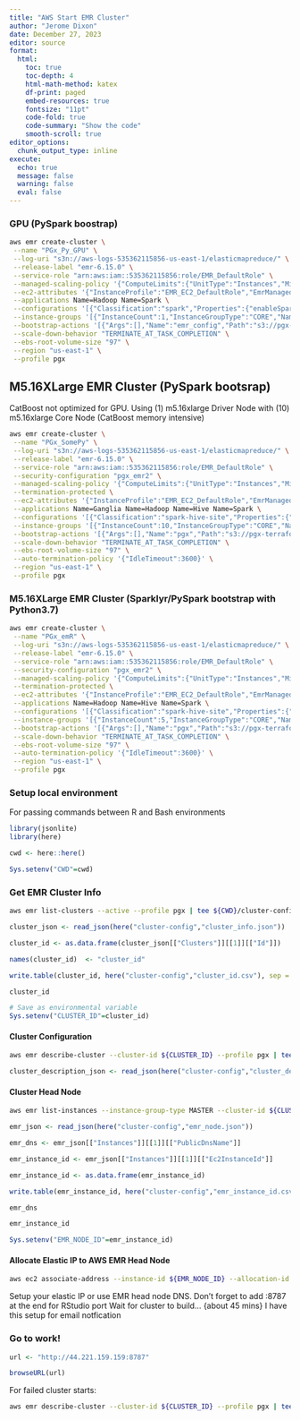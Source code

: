 ```yaml
---
title: "AWS Start EMR Cluster"
author: "Jerome Dixon"
date: December 27, 2023
editor: source
format:
  html:
    toc: true
    toc-depth: 4
    html-math-method: katex
    df-print: paged
    embed-resources: true
    fontsize: "11pt"
    code-fold: true
    code-summary: "Show the code"
    smooth-scroll: true
editor_options: 
  chunk_output_type: inline
execute:
  echo: true
  message: false
  warning: false
  eval: false
---
```


### GPU (PySpark boostrap)

```bash

aws emr create-cluster \
 --name "PGx_Py_GPU" \
 --log-uri "s3n://aws-logs-535362115856-us-east-1/elasticmapreduce/" \
 --release-label "emr-6.15.0" \
 --service-role "arn:aws:iam::535362115856:role/EMR_DefaultRole" \
 --managed-scaling-policy '{"ComputeLimits":{"UnitType":"Instances","MinimumCapacityUnits":2,"MaximumCapacityUnits":4,"MaximumOnDemandCapacityUnits":3,"MaximumCoreCapacityUnits":3}}' \
 --ec2-attributes '{"InstanceProfile":"EMR_EC2_DefaultRole","EmrManagedMasterSecurityGroup":"sg-063a1a27f01fac9b1","EmrManagedSlaveSecurityGroup":"sg-040af67bc708a5425","SubnetId":"subnet-07950d9f2eb4d936d"}' \
 --applications Name=Hadoop Name=Spark \
 --configurations '[{"Classification":"spark","Properties":{"enableSparkRapids":"true"}},{"Classification":"yarn-site","Properties":{"yarn.nodemanager.container-executor.class":"org.apache.hadoop.yarn.server.nodemanager.LinuxContainerExecutor","yarn.nodemanager.linux-container-executor.cgroups.hierarchy":"yarn","yarn.nodemanager.linux-container-executor.cgroups.mount":"true","yarn.nodemanager.linux-container-executor.cgroups.mount-path":"/sys/fs/cgroup","yarn.nodemanager.resource-plugins":"yarn.io/gpu","yarn.nodemanager.resource-plugins.gpu.allowed-gpu-devices":"auto","yarn.nodemanager.resource-plugins.gpu.path-to-discovery-executables":"/usr/bin","yarn.resource-types":"yarn.io/gpu"}},{"Classification":"container-executor","Configurations":[{"Classification":"gpu","Properties":{"module.enabled":"true"}},{"Classification":"cgroups","Properties":{"root":"/sys/fs/cgroup","yarn-hierarchy":"yarn"}}],"Properties":{}},{"Classification":"spark-defaults","Properties":{"spark.executor.cores":"2","spark.executor.extraLibraryPath":"/usr/local/cuda/targets/x86_64-linux/lib:/usr/local/cuda/extras/CUPTI/lib64:/usr/local/cuda/compat/lib:/usr/local/cuda/lib:/usr/local/cuda/lib64:/usr/lib/hadoop/lib/native:/usr/lib/hadoop-lzo/lib/native:/docker/usr/lib/hadoop/lib/native:/docker/usr/lib/hadoop-lzo/lib/native","spark.executor.memoryOverhead":"2G","spark.executor.resource.gpu.amount":"1","spark.executor.resource.gpu.discoveryScript":"/usr/lib/spark/scripts/gpu/getGpusResources.sh","spark.locality.wait":"0s","spark.plugins":"com.nvidia.spark.SQLPlugin","spark.rapids.memory.pinnedPool.size":"0","spark.rapids.sql.concurrentGpuTasks":"1","spark.sql.files.maxPartitionBytes":"512m","spark.sql.shuffle.partitions":"200","spark.submit.pyFiles":"/usr/lib/spark/jars/xgboost4j-spark_3.0-1.4.2-0.3.0.jar","spark.task.cpus":"1","spark.task.resource.gpu.amount":"0.5"}},{"Classification":"capacity-scheduler","Properties":{"yarn.scheduler.capacity.resource-calculator":"org.apache.hadoop.yarn.util.resource.DominantResourceCalculator"}},{"Classification":"spark-hive-site","Properties":{"hive.metastore.client.factory.class":"com.amazonaws.glue.catalog.metastore.AWSGlueDataCatalogHiveClientFactory"}}]' \
 --instance-groups '[{"InstanceCount":1,"InstanceGroupType":"CORE","Name":"CORE","InstanceType":"g4dn.2xlarge","EbsConfiguration":{"EbsBlockDeviceConfigs":[]}},{"InstanceCount":1,"InstanceGroupType":"MASTER","Name":"MASTER","InstanceType":"m5.16xlarge","EbsConfiguration":{"EbsBlockDeviceConfigs":[{"VolumeSpecification":{"VolumeType":"gp2","SizeInGB":256},"VolumesPerInstance":4}]}}]' \
 --bootstrap-actions '[{"Args":[],"Name":"emr_config","Path":"s3://pgx-terraform/emr-config/pgx_emr_gpu_bootstrap.sh"}]' \
 --scale-down-behavior "TERMINATE_AT_TASK_COMPLETION" \
 --ebs-root-volume-size "97" \
 --region "us-east-1" \
 --profile pgx

```

## M5.16XLarge EMR Cluster (PySpark bootsrap) 

CatBoost not optimized for GPU. Using (1) m5.16xlarge Driver Node with (10) m5.16xlarge Core Node (CatBoost memory intensive)

```bash

aws emr create-cluster \
 --name "PGx_SomePy" \
 --log-uri "s3n://aws-logs-535362115856-us-east-1/elasticmapreduce/" \
 --release-label "emr-6.15.0" \
 --service-role "arn:aws:iam::535362115856:role/EMR_DefaultRole" \
 --security-configuration "pgx_emr2" \
 --managed-scaling-policy '{"ComputeLimits":{"UnitType":"Instances","MinimumCapacityUnits":2,"MaximumCapacityUnits":20,"MaximumOnDemandCapacityUnits":20,"MaximumCoreCapacityUnits":20}}' \
 --termination-protected \
 --ec2-attributes '{"InstanceProfile":"EMR_EC2_DefaultRole","EmrManagedMasterSecurityGroup":"sg-063a1a27f01fac9b1","EmrManagedSlaveSecurityGroup":"sg-040af67bc708a5425","AdditionalMasterSecurityGroups":[],"AdditionalSlaveSecurityGroups":[],"SubnetId":"subnet-07950d9f2eb4d936d"}' \
 --applications Name=Ganglia Name=Hadoop Name=Hive Name=Spark \
 --configurations '[{"Classification":"spark-hive-site","Properties":{"hive.metastore.client.factory.class":"com.amazonaws.glue.catalog.metastore.AWSGlueDataCatalogHiveClientFactory"}},{"Classification":"hive-site","Properties":{"hive.metastore.client.factory.class":"com.amazonaws.glue.catalog.metastore.AWSGlueDataCatalogHiveClientFactory"}}]' \
 --instance-groups '[{"InstanceCount":10,"InstanceGroupType":"CORE","Name":"Core","InstanceType":"m5.16xlarge","EbsConfiguration":{"EbsBlockDeviceConfigs":[{"VolumeSpecification":{"VolumeType":"gp2","SizeInGB":256},"VolumesPerInstance":4}]}},{"InstanceCount":1,"InstanceGroupType":"MASTER","Name":"Primary","InstanceType":"m5.16xlarge","EbsConfiguration":{"EbsBlockDeviceConfigs":[{"VolumeSpecification":{"VolumeType":"gp3","Iops":3000,"SizeInGB":100,"Throughput":125},"VolumesPerInstance":1}]}},{"InstanceCount":5,"InstanceGroupType":"TASK","Name":"Task - 1","InstanceType":"m5.xlarge","EbsConfiguration":{"EbsBlockDeviceConfigs":[{"VolumeSpecification":{"VolumeType":"gp3","Iops":3000,"SizeInGB":100,"Throughput":125},"VolumesPerInstance":1}]}}]' \
 --bootstrap-actions '[{"Args":[],"Name":"pgx","Path":"s3://pgx-terraform/emr-config/pgx_emr_bootstrap.sh"}]' \
 --scale-down-behavior "TERMINATE_AT_TASK_COMPLETION" \
 --ebs-root-volume-size "97" \
 --auto-termination-policy '{"IdleTimeout":3600}' \
 --region "us-east-1" \
 --profile pgx

```

### M5.16XLarge EMR Cluster (Sparklyr/PySpark bootstrap with Python3.7) 

```bash

aws emr create-cluster \
 --name "PGx_emR" \
 --log-uri "s3n://aws-logs-535362115856-us-east-1/elasticmapreduce/" \
 --release-label "emr-6.15.0" \
 --service-role "arn:aws:iam::535362115856:role/EMR_DefaultRole" \
 --security-configuration "pgx_emr2" \
 --managed-scaling-policy '{"ComputeLimits":{"UnitType":"Instances","MinimumCapacityUnits":2,"MaximumCapacityUnits":20,"MaximumOnDemandCapacityUnits":20,"MaximumCoreCapacityUnits":20}}' \
 --termination-protected \
 --ec2-attributes '{"InstanceProfile":"EMR_EC2_DefaultRole","EmrManagedMasterSecurityGroup":"sg-063a1a27f01fac9b1","EmrManagedSlaveSecurityGroup":"sg-040af67bc708a5425","AdditionalMasterSecurityGroups":[],"AdditionalSlaveSecurityGroups":[],"SubnetId":"subnet-07950d9f2eb4d936d"}' \
 --applications Name=Hadoop Name=Hive Name=Spark \
 --configurations '[{"Classification":"spark-hive-site","Properties":{"hive.metastore.client.factory.class":"com.amazonaws.glue.catalog.metastore.AWSGlueDataCatalogHiveClientFactory"}},{"Classification":"hive-site","Properties":{"hive.metastore.client.factory.class":"com.amazonaws.glue.catalog.metastore.AWSGlueDataCatalogHiveClientFactory"}}]' \
 --instance-groups '[{"InstanceCount":5,"InstanceGroupType":"CORE","Name":"Core","InstanceType":"m5.16xlarge","EbsConfiguration":{"EbsBlockDeviceConfigs":[{"VolumeSpecification":{"VolumeType":"gp2","SizeInGB":256},"VolumesPerInstance":4}]}},{"InstanceCount":1,"InstanceGroupType":"MASTER","Name":"Primary","InstanceType":"m5.16xlarge","EbsConfiguration":{"EbsBlockDeviceConfigs":[{"VolumeSpecification":{"VolumeType":"gp3","Iops":3000,"SizeInGB":100,"Throughput":125},"VolumesPerInstance":1}]}},{"InstanceCount":5,"InstanceGroupType":"TASK","Name":"Task - 1","InstanceType":"m5.16xlarge","EbsConfiguration":{"EbsBlockDeviceConfigs":[{"VolumeSpecification":{"VolumeType":"gp3","Iops":3000,"SizeInGB":100,"Throughput":125},"VolumesPerInstance":1}]}}]' \
 --bootstrap-actions '[{"Args":[],"Name":"pgx","Path":"s3://pgx-terraform/emr-config/pgx_emr_python37_bootstrap.sh"}]' \
 --scale-down-behavior "TERMINATE_AT_TASK_COMPLETION" \
 --ebs-root-volume-size "97" \
 --auto-termination-policy '{"IdleTimeout":3600}' \
 --region "us-east-1" \
 --profile pgx

```


### Setup local environment 

For passing commands between R and Bash environments

```r

library(jsonlite)
library(here)

cwd <- here::here()

Sys.setenv("CWD"=cwd)

```
### Get EMR Cluster Info

```sh

aws emr list-clusters --active --profile pgx | tee ${CWD}/cluster-config/cluster_info.json

```


```r

cluster_json <- read_json(here("cluster-config","cluster_info.json"))

cluster_id <- as.data.frame(cluster_json[["Clusters"]][[1]][["Id"]])

names(cluster_id)  <- "cluster_id"

write.table(cluster_id, here("cluster-config","cluster_id.csv"), sep = ";", col.names = FALSE, row.names = FALSE)

cluster_id

# Save as environmental variable
Sys.setenv("CLUSTER_ID"=cluster_id)

```
#### Cluster Configuration

```sh

aws emr describe-cluster --cluster-id ${CLUSTER_ID} --profile pgx | tee ${CWD}/cluster-config/cluster_description.json

```


```r


cluster_description_json <- read_json(here("cluster-config","cluster_description.json"))


```

#### Cluster Head Node

```sh

aws emr list-instances --instance-group-type MASTER --cluster-id ${CLUSTER_ID} --profile pgx | tee ${CWD}/cluster-config/emr_node.json

```



```r

emr_json <- read_json(here("cluster-config","emr_node.json"))

emr_dns <- emr_json[["Instances"]][[1]][["PublicDnsName"]]

emr_instance_id <- emr_json[["Instances"]][[1]][["Ec2InstanceId"]]

emr_instance_id <- as.data.frame(emr_instance_id)

write.table(emr_instance_id, here("cluster-config","emr_instance_id.csv"), sep = ";", col.names = FALSE, row.names = FALSE)

emr_dns

emr_instance_id

Sys.setenv("EMR_NODE_ID"=emr_instance_id)

```

#### Allocate Elastic IP to AWS EMR Head Node

```sh

aws ec2 associate-address --instance-id ${EMR_NODE_ID} --allocation-id eipalloc-0d2b32dc1f19a9a4a --profile pgx

```

Setup your elastic IP or use EMR head node DNS. Don't forget to add :8787 at the end for RStudio port
Wait for cluster to build... {about 45 mins}
I have this setup for email notfication


### Go to work!


```r

url <- "http://44.221.159.159:8787"

browseURL(url)


```


For failed cluster starts:

```bash

aws emr describe-cluster --cluster-id ${CLUSTER_ID} --profile pgx | tee ${CWD}/cluster-config/bad_cluster_info.json

```